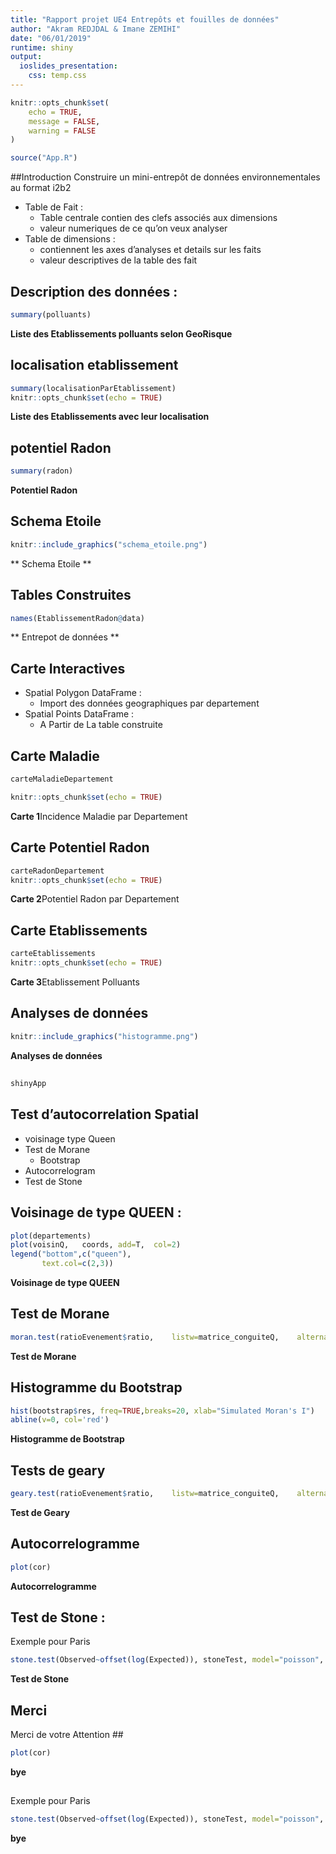 ---
title: "Rapport projet UE4 Entrepôts et fouilles de données"
author: "Akram REDJDAL & Imane ZEMIHI"
date: "06/01/2019"
runtime: shiny
output: 
  ioslides_presentation:
    css: temp.css
---

```{r setup, include=FALSE}
knitr::opts_chunk$set(
	echo = TRUE,
	message = FALSE,
	warning = FALSE
)
```

```{r source, echo=FALSE, message=FALSE, warning=FALSE}
source("App.R")

```

##Introduction
Construire un mini-entrepôt de données environnementales au format i2b2

* Table de Fait :
  + Table centrale contien des clefs associés aux dimensions 
  + valeur numeriques de  ce qu'on veux analyser
* Table de dimensions : 
  + contiennent les axes d'analyses et details sur les faits
  + valeur descriptives de la table des fait
  
## Description des données :
```{r polluantParEtablissement,echo=FALSE}
summary(polluants)

```
**Liste des Etablissements polluants selon GeoRisque**

## localisation etablissement

```{r localisationParEtablissement,echo=FALSE}

summary(localisationParEtablissement)
knitr::opts_chunk$set(echo = TRUE)
```
**Liste des Etablissements avec leur localisation**

## potentiel Radon

```{r radon,echo=FALSE}
summary(radon)

```
**Potentiel Radon**

## Schema Etoile 
```{r schema, echo=FALSE, fig.cap="Schema Etoile", fig.height=6, fig.width=6}
knitr::include_graphics("schema_etoile.png")
```
** Schema Etoile **

## Tables Construites

```{r summary, echo=FALSE}
names(EtablissementRadon@data)

```
** Entrepot de données **

## Carte Interactives
 * Spatial Polygon DataFrame :
      + Import des données geographiques par departement 
 * Spatial Points DataFrame :
      + A Partir de La table construite

## Carte  Maladie

```{r carteMaladieDepartement, echo=FALSE, fig.align="center", fig.height=6, fig.width=8}

carteMaladieDepartement

knitr::opts_chunk$set(echo = TRUE)
```
**Carte 1**Incidence Maladie par Departement

## Carte Potentiel Radon

```{r carteRadonDepartement, echo=FALSE, fig.align="center", fig.height=6, fig.width=8}
carteRadonDepartement 
knitr::opts_chunk$set(echo = TRUE)
```
**Carte 2**Potentiel Radon par Departement


## Carte Etablissements

```{r carteEtablissements, echo=FALSE, fig.align="center", fig.height=6, fig.width=8}
carteEtablissements
knitr::opts_chunk$set(echo = TRUE)
```
**Carte 3**Etablissement Polluants

## Analyses de données

```{r Histogramme, echo=FALSE, fig.cap="Histogramme d'analyse", out.width='100%'}
knitr::include_graphics("histogramme.png")

```
**Analyses de données**


##
```{r shiny, echo=FALSE, fig.align="center"}
shinyApp
```

## Test d'autocorrelation Spatial
 * voisinage type Queen
 * Test de Morane
    + Bootstrap
 * Autocorrelogram
 * Test de Stone 

## Voisinage de type QUEEN :

```{r voisinage,echo=FALSE}

plot(departements)	
plot(voisinQ,	coords,	add=T,	col=2)	
legend("bottom",c("queen"),	
       text.col=c(2,3))	
```
**Voisinage de type QUEEN **

## Test de Morane 

```{r matriceConguite, echo=FALSE, message=FALSE}
moran.test(ratioEvenement$ratio,	listw=matrice_conguiteQ,	alternative="two.sided",	randomisation=FALSE)	
```
**Test de Morane**

## Histogramme du Bootstrap

```{r moran,echo=FALSE}

hist(bootstrap$res, freq=TRUE,breaks=20, xlab="Simulated Moran's I")
abline(v=0, col='red')

```
**Histogramme de Bootstrap**

## Tests de geary

```{r gary,echo=FALSE}
geary.test(ratioEvenement$ratio,	listw=matrice_conguiteQ,	alternative="two.sided")

```
**Test de Geary**

## Autocorrelogramme

```{r autocorrelograme, echo=FALSE, fig.height=5, fig.width=8, message=TRUE, warning=TRUE, paged.print=FALSE}
plot(cor)
```
**Autocorrelogramme**

## Test de Stone :
Exemple pour Paris

```{r stone, echo=FALSE, fig.height=5, fig.width=8, message=TRUE, warning=TRUE, paged.print=FALSE}
stone.test(Observed~offset(log(Expected)), stoneTest, model="poisson", R=99,region="paris", lambda=1)
```
**Test de Stone**


## Merci
Merci de votre Attention
<!---
Ces 2 chuncks sont optionnel ils corrigent un bug que l'on n'ai pas pu identifier : quand on knir le rapport ou la presentation ca donne un bon output HTML mais parcontre un documents incomplet sur Rstudio (run document) , l'ajout de ces 2 chuncks est une solution a ce probléme 
-->
##

```{r autocorrelograme2, echo=FALSE, fig.height=5, fig.width=8, message=TRUE, warning=TRUE, paged.print=FALSE}
plot(cor)
```
**bye**

##
Exemple pour Paris

```{r stone2, echo=FALSE, fig.height=5, fig.width=8, message=TRUE, warning=TRUE, paged.print=FALSE}
stone.test(Observed~offset(log(Expected)), stoneTest, model="poisson", R=99,region="seinesaintdenis", lambda=1)
```
**bye**

